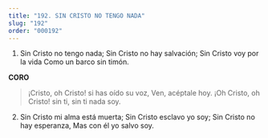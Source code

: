 ```yaml
---
title: "192. SIN CRISTO NO TENGO NADA"
slug: "192"
order: "000192"
---
```

1. Sin Cristo no tengo nada; Sin Cristo no hay salvación; Sin Cristo voy por la vida Como un barco sin timón.

**CORO**
>¡Cristo, oh Cristo! si has oído su voz, Ven, acéptale hoy.
¡Oh Cristo, oh Cristo! sin ti, sin ti nada soy.

2. Sin Cristo mi alma está muerta; Sin Cristo esclavo yo soy;
Sin Cristo no hay esperanza, Mas con él yo salvo soy.
